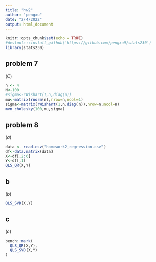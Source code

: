 ```yaml
---
title: "hw2"
author: "pengxu"
date: "2/4/2022"
output: html_document
---
```


```r
knitr::opts_chunk$set(echo = TRUE)
#devtools::install_github('https://github.com/pengxu9/stats230')
library(stats230)
```

## problem 7

$(C)$
```r
n <- 4
N<-100
#sigma<-rWishart(1,n,diag(n))
mu<-matrix(rnorm(n),nrow=n,ncol=1)
sigma<-matrix(rWishart(1,n,diag(n)),nrow=n,ncol=n)
mvn_cholesky(100,mu,sigma)
```

## problem 8

$(a)$
```r
data <- read.csv("homework2_regression.csv")
df<-data.matrix(data)
X<-df[,2:6]
Y<-df[,1]
QLS_QR(X,Y)  
```

## b
$(b)$
```r
QLS_SVD(X,Y)

```

## c
$(c)$

```r
bench::mark(
  QLS_QR(X,Y),
  QLS_SVD(X,Y)
)  
```
